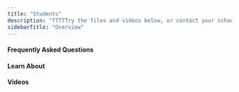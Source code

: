 ```yaml
---
title: "Students"
description: "TTTTTry the files and videos below, or contact your school for access to or help with your Edsby system."
sidebarTitle: "Overview"
---
```


#### Frequently Asked Questions

<CardGroup cols={2}>
  <Card title="How to log into the Edsby platform" icon="right-to-bracket" iconType="solid" horizontal href="help/edsby-login">
    
  </Card>
  <Card title="Choosing a strong password" icon="lock" iconType="solid" horizontal href="help/choosing-a-stronger-password">
    
  </Card>
  <Card title="Syncing Edsby calendars" icon="calendar-days" iconType="solid" horizontal href="help/sync-edsby-calendars-outlook-google-calendar">
    
  </Card>
  <Card title="Sending messages with Edsby" icon="message" iconType="solid" horizontal href="https://www.edsby.com/help/sending-messages-edsby/">
    
  </Card>
  <Card title="Update Edsby profile picture" icon="user" iconType="solid" horizontal href="https://www.edsby.com/help/update-edsby-profile-picture/">
    
  </Card>
  <Card title="Reset or choose new password" icon="key" iconType="solid" horizontal href="https://www.edsby.com/help/choosing-a-new-password/">
    
  </Card>
  <Card title="Login temporarily disabled" icon="ban" iconType="solid" horizontal href="https://www.edsby.com/help/login-userid-temporarily-disabled/">
    
  </Card>
  <Card title="Report card grade differences" icon="chart-line" iconType="solid" horizontal href="https://www.edsby.com/help/report-cards-grades-different-edsby-grades/">
    
  </Card>
  <Card title="Grade average changes" icon="calculator" iconType="solid" horizontal href="https://www.edsby.com/help/just-received-great-grade-assessment-overall-average-went-happened/">
    
  </Card>
  <Card title="Missing grades in Edsby" icon="question" iconType="solid" horizontal href="https://www.edsby.com/help/grades-disappeared-edsby/">
    
  </Card>
  <Card title="Browser compatibility" icon="globe" iconType="solid" horizontal href="https://www.edsby.com/help/edsby-browser-compatibility/">
    
  </Card>
</CardGroup>

#### Learn About

<CardGroup cols={2}>
  <Card title="Student Mobile Quickstart" icon="mobile-screen" iconType="solid" horizontal href="https://www.edsby.com/help/navigating-edsby-app-students/">
    
  </Card>
  <Card title="Student Browser Quickstart" icon="desktop" iconType="solid" horizontal href="https://www.edsby.com/help/student-browser-quickstart/">
    
  </Card>
  <Card title="About Classes – Mobile" icon="graduation-cap" iconType="solid" horizontal href="https://www.edsby.com/help/about-classes-mobile/">
    
  </Card>
  <Card title="Groups for Students" icon="users" iconType="solid" horizontal href="https://www.edsby.com/help/groups-for-students/">
    
  </Card>
  <Card title="Home Screen" icon="house" iconType="solid" horizontal href="https://www.edsby.com/help/home-screen/">
    
  </Card>
  <Card title="Navigation Bar" icon="bars" iconType="solid" horizontal href="https://www.edsby.com/help/navigation-bar-2/">
    
  </Card>
  <Card title="News River for Students" icon="newspaper" iconType="solid" horizontal href="https://www.edsby.com/help/news-river-for-students/">
    
  </Card>
  <Card title="Notifications" icon="bell" iconType="solid" horizontal href="https://www.edsby.com/help/notifications-students-teachers/">
    
  </Card>
</CardGroup>

#### Videos

<CardGroup cols={2}>
  <Card title="Student Overview of Edsby" horizontal href="https://www.edsby.com/help/student-overview-of-edsby/" img="https://www.edsby.com/wp-content/uploads/2021/03/edsby-groups-overview.jpg">
    
  </Card>
  <Card title="Reordering Classes and Groups" horizontal href="https://www.edsby.com/help/reordering-classes-and-groups/" img="https://www.edsby.com/wp-content/uploads/2021/03/edsby-groups-overview.jpg">
    
  </Card>
</CardGroup>